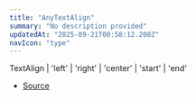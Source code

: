 ```yaml
---
title: "AnyTextAlign"
summary: "No description provided"
updatedAt: "2025-09-21T00:58:12.200Z"
navIcon: "type"
---
```



TextAlign \| 'left' \| 'right' \| 'center' \| 'start' \| 'end'

- [Source](https://github.com/NMMTY/LazyCanvas/blob/1d5786684b8ca8d543a4533b2b64f8d093b1e426/packages/lazycanvas/src/types/types.d.ts#L50)
